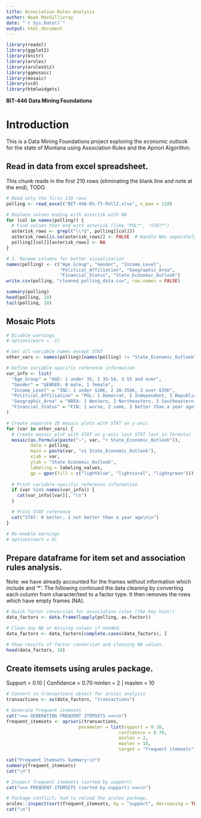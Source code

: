 ```yaml
---
title: Association Rules Analysis
author: Noah MacGillivray
date: "`r Sys.Date()`"
output: html_document
---
```

```r
library(readxl)
library(ggplot2)
library(knitr)
library(arules)
library(arulesViz)
library(ggmosaic)
library(mosaic)
library(vcd)
library(htmlwidgets)
```

**BIT-446 Data Mining Foundations**

# Introduction
This is a Data Mining Foundations project exploring the economic outlook for the state
of Montana using Association Rules and the Apriori Algorithm.

## Read in data from excel spreadsheet. 
This chunk reads in the first 210 rows (eliminating the blank line and note at the 
end), TODO 

```r
# Read only the first 210 rows
polling <- read_excel("BIT-446-RS-T3-Poll2.xlsx", n_max = 210)

# Replace values ending with asterisk with NA
for (col in names(polling)) {
  # Find values that end with asterisk (like "POL*", "STAT*")
  asterisk_rows <- grepl("\\*$", polling[[col]])
  asterisk_rows[is.na(asterisk_rows)] <- FALSE  # Handle NAs separately
  polling[[col]][asterisk_rows] <- NA
}

# 3. Rename columns for better visualization
names(polling) <- c("Age_Group", "Gender", "Income_Level",
                    "Political_Affiliation", "Geographic_Area",
                    "Financial_Status", "State_Economic_Outlook")
write.csv(polling, "cleaned_polling_data.csv", row.names = FALSE)

summary(polling)
head(polling, 10)
tail(polling, 10)
```

## Mosaic Plots 

```r
# Disable warnings
# options(warn = -1)

# Get all variable names except STAT
other_vars <- names(polling)[names(polling) != "State_Economic_Outlook"]

# Define variable-specific reference information
var_info <- list(
  "Age_Group" = "AGE: 1 under 35, 2 35-54, 3 55 and over",
  "Gender" = "GENDER: 0 male, 1 female",
  "Income_Level" = "INC: 1 under $20K, 2 20-35$K, 3 over $35K",
  "Political_Affiliation" = "POL: 1 Democrat, 2 Independent, 3 Republican",
  "Geographic_Area" = "AREA: 1 Western, 2 Northeastern, 3 Southeastern Montana",
  "Financial_Status" = "FIN: 1 worse, 2 same, 3 better than a year ago"
)

# Create separate 2D mosaic plots with STAT on y-axis
for (var in other_vars) {
  # Create mosaic plot with STAT on y-axis (put STAT last in formula)
  mosaic(as.formula(paste("~", var, "+ State_Economic_Outlook")),
         data = polling,
         main = paste(var, "vs State_Economic_Outlook"),
         xlab = var,
         ylab = "State Economic Outlook",
         labeling = labeling_values,
         gp = gpar(fill = c("lightblue", "lightcoral", "lightgreen"))) # Add colors
  
  # Print variable-specific reference information
  if (var %in% names(var_info)) {
    cat(var_info[[var]], "\n")
  }

  # Print STAT reference
  cat("STAT: 0 better, 1 not better than a year ago\n\n")
}

# Re-enable warnings
# options(warn = 0)
```

## Prepare dataframe for item set and association rules analysis. 
Note: we have already accounted for the frames without information which include and '*'. 
The following continued the data cleaning by converting each column from character/text to 
a factor type. It then removes the rows which have empty frames (NA).

```R
# Quick factor conversion for association rules (the key hint!)
data_factors <- data.frame(lapply(polling, as.factor))

# Clean any NA or missing values if needed.
data_factors <- data_factors[complete.cases(data_factors), ]

# Show results of factor conversion and cleaning NA values. 
head(data_factors, 10)

```

## Create itemsets using arules package.
Support = 0.10 | Confidence = 0.70
minlen = 2 | maxlen = 10

```R
# Convert to transactions object for arules analysis
transactions <- as(data_factors, "transactions")

# Generate frequent itemsets
cat("=== GENERATING FREQUENT ITEMSETS ===\n")
frequent_itemsets <- apriori(transactions, 
                           parameter = list(support = 0.10,
                                          confidence = 0.70,
                                          minlen = 2,
                                          maxlen = 10,
                                          target = "frequent itemsets"))

cat("Frequent Itemsets Summary:\n")
summary(frequent_itemsets)
cat("\n")

# Inspect frequent itemsets (sorted by support)
cat("=== FREQUENT ITEMSETS (sorted by support) ===\n")

# Package conflict; had to reload the arules package. 
arules::inspect(sort(frequent_itemsets, by = "support", decreasing = TRUE))
cat("\n")




```